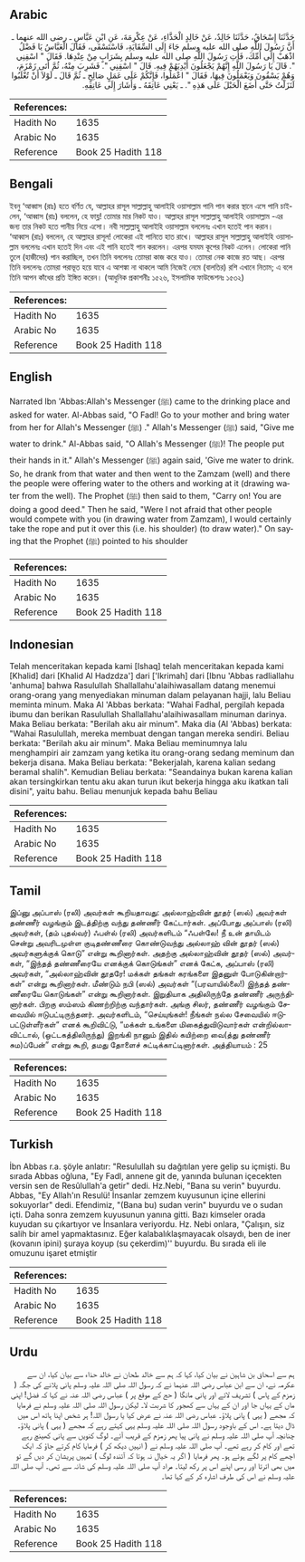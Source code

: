 ## Arabic


<div dir="rtl" lang="ar" style={{fontSize:'larger',backgroundColor:'#f8f9fa',padding:20}}>
حَدَّثَنَا إِسْحَاقُ، حَدَّثَنَا خَالِدٌ، عَنْ خَالِدٍ الْحَذَّاءِ، عَنْ عِكْرِمَةَ، عَنِ ابْنِ عَبَّاسٍ ـ رضى الله عنهما ـ أَنَّ رَسُولَ اللَّهِ صلى الله عليه وسلم جَاءَ إِلَى السِّقَايَةِ، فَاسْتَسْقَى، فَقَالَ الْعَبَّاسُ يَا فَضْلُ اذْهَبْ إِلَى أُمِّكَ، فَأْتِ رَسُولَ اللَّهِ صلى الله عليه وسلم بِشَرَابٍ مِنْ عِنْدِهَا‏.‏ فَقَالَ ‏"‏ اسْقِنِي ‏"‏‏.‏ قَالَ يَا رَسُولَ اللَّهِ إِنَّهُمْ يَجْعَلُونَ أَيْدِيَهُمْ فِيهِ‏.‏ قَالَ ‏"‏ اسْقِنِي ‏"‏‏.‏ فَشَرِبَ مِنْهُ، ثُمَّ أَتَى زَمْزَمَ، وَهُمْ يَسْقُونَ وَيَعْمَلُونَ فِيهَا، فَقَالَ ‏"‏ اعْمَلُوا، فَإِنَّكُمْ عَلَى عَمَلٍ صَالِحٍ ـ ثُمَّ قَالَ ـ لَوْلاَ أَنْ تُغْلَبُوا لَنَزَلْتُ حَتَّى أَضَعَ الْحَبْلَ عَلَى هَذِهِ ‏"‏‏.‏ ـ يَعْنِي عَاتِقَهُ ـ وَأَشَارَ إِلَى عَاتِقِهِ‏.‏
</div>
<div style={{backgroundColor:'#f8f9fa',padding:20, marginBottom: 10}}><table> <thead> <tr> <th>References:</th> <th></th> </tr> </thead> <tbody><tr><td>Hadith No</td><td>1635</td></tr><tr><td>Arabic No</td><td>1635</td></tr><tr><td>Reference</td><td>Book 25 Hadith 118</td></tr></tbody></table></div>

## Bengali


<div dir="ltr" lang="bn" style={{fontSize:'larger',backgroundColor:'#f8f9fa',padding:20}}>
ইবনু ‘আব্বাস (রাঃ) হতে বর্ণিত যে, আল্লাহর রাসূল সাল্লাল্লাহু আলাইহি ওয়াসাল্লাম পানি পান করার স্থানে এসে পানি চাইলেন, ‘আব্বাস (রাঃ) বললেন, হে ফায্ল! তোমার মার নিকট যাও। আল্লাহর রাসূল সাল্লাল্লাহু আলাইহি ওয়াসাল্লাম -এর জন্য তার নিকট হতে পানীয় নিয়ে এসো। নবী সাল্লাল্লাহু আলাইহি ওয়াসাল্লাম বললেনঃ এখান হতেই পান করান। ‘আব্বাস (রাঃ) বললেন, হে আল্লাহর রাসূল! লোকেরা এই পানিতে হাত রাখে। আল্লাহর রাসূল সাল্লাল্লাহু আলাইহি ওয়াসাল্লাম বললেনঃ এখান হতেই দিন এবং এই পানি হতেই পান করলেন। এরপর যমযম কূপের নিকট এলেন। লোকেরা পানি তুলে (হাজীদের) পান করাচ্ছিল, তখন তিনি বললেনঃ তোমরা কাজ করে যাও। তোমরা নেক কাজে রত আছ। এরপর তিনি বললেনঃ তোমরা পরাভূত হয়ে যাবে এ আশঙ্কা না থাকলে আমি নিজেই নেমে (বালতির) রশি এখানে নিতাম; এ বলে তিনি আপন কাঁধের প্রতি ইঙ্গিত করেন। (আধুনিক প্রকাশনীঃ ১৫২৬, ইসলামিক ফাউন্ডেশনঃ ১৫৩২)
</div>
<div style={{backgroundColor:'#f8f9fa',padding:20, marginBottom: 10}}><table> <thead> <tr> <th>References:</th> <th></th> </tr> </thead> <tbody><tr><td>Hadith No</td><td>1635</td></tr><tr><td>Arabic No</td><td>1635</td></tr><tr><td>Reference</td><td>Book 25 Hadith 118</td></tr></tbody></table></div>

## English


<div dir="ltr" lang="en" style={{fontSize:'larger',backgroundColor:'#f8f9fa',padding:20}}>
Narrated Ibn 'Abbas:Allah's Messenger (ﷺ) came to the drinking place and asked for water. Al-Abbas said, "O Fadl! Go to your mother and bring water from her for Allah's Messenger (ﷺ) ." Allah's Messenger (ﷺ) said, "Give me water to drink." Al-Abbas said, "O Allah's Messenger (ﷺ)! The people put their hands in it." Allah's Messenger (ﷺ) again said, 'Give me water to drink. So, he drank from that water and then went to the Zamzam (well) and there the people were offering water to the others and working at it (drawing water from the well). The Prophet (ﷺ) then said to them, "Carry on! You are doing a good deed." Then he said, "Were I not afraid that other people would compete with you (in drawing water from Zamzam), I would certainly take the rope and put it over this (i.e. his shoulder) (to draw water)." On saying that the Prophet (ﷺ) pointed to his shoulder
</div>
<div style={{backgroundColor:'#f8f9fa',padding:20, marginBottom: 10}}><table> <thead> <tr> <th>References:</th> <th></th> </tr> </thead> <tbody><tr><td>Hadith No</td><td>1635</td></tr><tr><td>Arabic No</td><td>1635</td></tr><tr><td>Reference</td><td>Book 25 Hadith 118</td></tr></tbody></table></div>

## Indonesian


<div dir="ltr" lang="id" style={{fontSize:'larger',backgroundColor:'#f8f9fa',padding:20}}>
Telah menceritakan kepada kami [Ishaq] telah menceritakan kepada kami [Khalid] dari [Khalid Al Hadzdza'] dari ['Ikrimah] dari [Ibnu 'Abbas radliallahu 'anhuma] bahwa Rasulullah Shallallahu'alaihiwasallam datang menemui orang-orang yang menyediakan minuman dalam pelayanan hajji, lalu Beliau meminta minum. Maka Al 'Abbas berkata: "Wahai Fadhal, pergilah kepada ibumu dan berikan Rasulullah Shallallahu'alaihiwasallam minuman darinya. Maka Beliau berkata: "Berilah aku air minum". Maka dia (Al 'Abbas) berkata: "Wahai Rasulullah, mereka membuat dengan tangan mereka sendiri. Beliau berkata: "Berilah aku air minum". Maka Beliau meminumnya lalu menghampiri air zamzam yang ketika itu orang-orang sedang meminum dan bekerja disana. Maka Beliau berkata: "Bekerjalah, karena kalian sedang beramal shalih". Kemudian Beliau berkata: "Seandainya bukan karena kalian akan tersingkirkan tentu aku akan turun ikut bekerja hingga aku ikatkan tali disini", yaitu bahu. Beliau menunjuk kepada bahu Beliau
</div>
<div style={{backgroundColor:'#f8f9fa',padding:20, marginBottom: 10}}><table> <thead> <tr> <th>References:</th> <th></th> </tr> </thead> <tbody><tr><td>Hadith No</td><td>1635</td></tr><tr><td>Arabic No</td><td>1635</td></tr><tr><td>Reference</td><td>Book 25 Hadith 118</td></tr></tbody></table></div>

## Tamil


<div dir="ltr" lang="ta" style={{fontSize:'larger',backgroundColor:'#f8f9fa',padding:20}}>
இப்னு அப்பாஸ் (ரலி) அவர்கள் கூறியதாவது: அல்லாஹ்வின் தூதர் (ஸல்) அவர்கள் தண்ணீர் வழங்கும் இடத்திற்கு வந்து தண்ணீர் கேட்டார்கள். அப்போது அப்பாஸ் (ரலி) அவர்கள், (தம் புதல்வர்) ஃபள்ல் (ரலி) அவர்களிடம் “ஃபள்லே! நீ உன் தாயிடம் சென்று அவரிடமுள்ள குடிதண்ணீரை கொண்டுவந்து அல்லாஹ் வின் தூதர் (ஸல்) அவர்களுக்குக் கொடு” என்று கூறினார்கள். அதற்கு அல்லாஹ்வின் தூதர் (ஸல்) அவர்கள், “இந்தத் தண்ணீரையே எனக்குக் கொடுங்கள்” எனக் கேட்க, அப்பாஸ் (ரலி) அவர்கள், “அல்லாஹ்வின் தூதரே! மக்கள் தங்கள் கரங்களை இதனுள் போடுகின்றார்கள்” என்று கூறினார்கள். மீண்டும் நபி (ஸல்) அவர்கள் “(பரவாயில்லை!) இந்தத் தண்ணீரையே கொடுங்கள்” என்று கூறினார்கள். இறுதியாக அதிலிருந்தே தண்ணீர் அருந்தினார்கள். பிறகு ஸம்ஸம் கிணற்றிற்கு வந்தார்கள். அங்கு சிலர், தண்ணீர் வழங்கும் சேவையில் ஈடுபட்டிருந்தனர். அவர்களிடம், “செய்யுங்கள்! நீங்கள் நல்ல சேவையில் ஈடுபட்டுள்ளீர்கள்“ எனக் கூறிவிட்டு, “மக்கள் உங்களை மிகைத்துவிடுவார்கள் என்றில்லாவிட்டால், (ஒட்டகத்திலிருந்து) இறங்கி நானும் இதில் கயிற்றை வை(த்து தண்ணீர் சும)ப்பேன்” என்று கூறி, தமது தோளைச் சுட்டிக்காட்டினார்கள். அத்தியாயம் : 25
</div>
<div style={{backgroundColor:'#f8f9fa',padding:20, marginBottom: 10}}><table> <thead> <tr> <th>References:</th> <th></th> </tr> </thead> <tbody><tr><td>Hadith No</td><td>1635</td></tr><tr><td>Arabic No</td><td>1635</td></tr><tr><td>Reference</td><td>Book 25 Hadith 118</td></tr></tbody></table></div>

## Turkish


<div dir="ltr" lang="tr" style={{fontSize:'larger',backgroundColor:'#f8f9fa',padding:20}}>
İbn Abbas r.a. şöyle anlatır: "Resulullah su dağıtılan yere gelip su içmişti. Bu sırada Abbas oğluna, "Ey Fadl, annene git de, yanında bulunan içecekten versin sen de Resûlullah'a getir" dedi. Hz.Nebi, "Bana su verin" buyurdu. Abbas, "Ey Allah'ın Resulü! İnsanlar zemzem kuyusunun içine ellerini sokuyorlar" dedi. Efendimiz, "(Bana bu) sudan verin" buyurdu ve o sudan içti. Daha sonra zemzem kuyusunun yanına gitti. Bazı kimseler orada kuyudan su çıkartıyor ve İnsanlara veriyordu. Hz. Nebi onlara, "Çalışın, siz salih bir amel yapmaktasınız. Eğer kalabalıklaşmayacak olsaydı, ben de iner (kovanın ipini) şuraya koyup (su çekerdim)'' buyurdu. Bu sırada eli ile omuzunu işaret etmiştir
</div>
<div style={{backgroundColor:'#f8f9fa',padding:20, marginBottom: 10}}><table> <thead> <tr> <th>References:</th> <th></th> </tr> </thead> <tbody><tr><td>Hadith No</td><td>1635</td></tr><tr><td>Arabic No</td><td>1635</td></tr><tr><td>Reference</td><td>Book 25 Hadith 118</td></tr></tbody></table></div>

## Urdu


<div dir="rtl" lang="ur" style={{fontSize:'larger',backgroundColor:'#f8f9fa',padding:20}}>
ہم سے اسحاق بن شاہین نے بیان کیا، کہا کہ ہم سے خالد طحان نے خالد حذاء سے بیان کیا، ان سے عکرمہ نے، ان سے ابن عباس رضی اللہ عنہما نے کہ رسول اللہ صلی اللہ علیہ وسلم پانی پلانے کی جگہ ( زمزم کے پاس ) تشریف لائے اور پانی مانگا ( حج کے موقع پر ) عباس رضی اللہ عنہ نے کہا کہ فضل! اپنی ماں کے یہاں جا اور ان کے یہاں سے کھجور کا شربت لا۔ لیکن رسول اللہ صلی اللہ علیہ وسلم نے فرمایا کہ مجھے ( یہی ) پانی پلاؤ۔ عباس رضی اللہ عنہ نے عرض کیا یا رسول اللہ! ہر شخص اپنا ہاتھ اس میں ڈال دیتا ہے۔ اس کے باوجود رسول اللہ صلی اللہ علیہ وسلم یہی کہتے رہے کہ مجھے ( یہی ) پانی پلاؤ۔ چنانچہ آپ صلی اللہ علیہ وسلم نے پانی پیا پھر زمزم کے قریب آئے۔ لوگ کنویں سے پانی کھینچ رہے تھے اور کام کر رہے تھے۔ آپ صلی اللہ علیہ وسلم نے ( انہیں دیکھ کر ) فرمایا کام کرتے جاؤ کہ ایک اچھے کام پر لگے ہوئے ہو۔ پھر فرمایا ( اگر یہ خیال نہ ہوتا کہ آئندہ لوگ ) تمہیں پریشان کر دیں گے تو میں بھی اترتا اور رسی اپنے اس پر رکھ لیتا۔ مراد آپ صلی اللہ علیہ وسلم کی شانہ سے تھی۔ آپ صلی اللہ علیہ وسلم نے اس کی طرف اشارہ کر کے کہا تھا۔
</div>
<div style={{backgroundColor:'#f8f9fa',padding:20, marginBottom: 10}}><table> <thead> <tr> <th>References:</th> <th></th> </tr> </thead> <tbody><tr><td>Hadith No</td><td>1635</td></tr><tr><td>Arabic No</td><td>1635</td></tr><tr><td>Reference</td><td>Book 25 Hadith 118</td></tr></tbody></table></div>